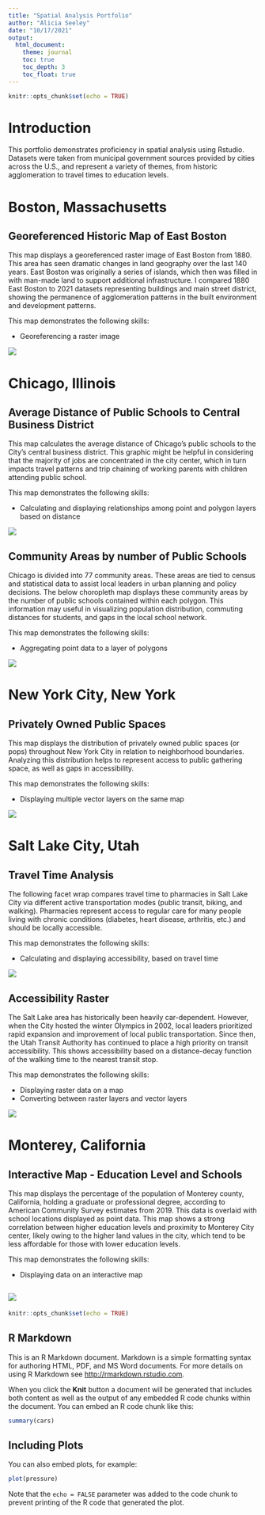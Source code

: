```yaml
---
title: "Spatial Analysis Portfolio"
author: "Alicia Seeley"
date: "10/17/2021"
output:
  html_document:
    theme: journal
    toc: true
    toc_depth: 3
    toc_float: true
---
```




```r
knitr::opts_chunk$set(echo = TRUE)
```

# Introduction

This portfolio demonstrates proficiency in spatial analysis using Rstudio. Datasets were taken from municipal government sources provided by cities across the U.S., and represent a variety of themes, from historic agglomeration to travel times to education levels.

# Boston, Massachusetts

## Georeferenced Historic Map of East Boston

This map displays a georeferenced raster image of East Boston from 1880. This area has seen dramatic changes in land geography over the last 140 years. East Boston was originally a series of islands, which then was filled in with man-made land to support additional infrastructure. I compared 1880 East Boston to 2021 datasets representing buildings and main street district, showing the permanence of agglomeration patterns in the built environment and development patterns.

This map demonstrates the following skills: 

* Georeferencing a raster image

[![](thumbnails/Historic_EB.png)](fullsize/Historic_EB.pdf){target="_blank"}

# Chicago, Illinois

## Average Distance of Public Schools to Central Business District

This map calculates the average distance of Chicago's public schools to the City's central business district. This graphic might be helpful in considering that the majority of jobs are concentrated in the city center, which in turn impacts travel patterns and trip chaining of working parents with children attending public school.

This map demonstrates the following skills:

* Calculating and displaying relationships among point and polygon layers based on distance

[![](thumbnails/Chic_av_dist.png)](fullsize/Chic_av_dist.pdf){target="_blank"}

## Community Areas by number of Public Schools

Chicago is divided into 77 community areas. These areas are tied to census and statistical data to assist local leaders in urban planning and policy decisions. The below choropleth map displays these community areas by the number of public schools contained within each polygon. This information may useful in visualizing population distribution, commuting distances for students, and gaps in the local school network.

This map demonstrates the following skills:

* Aggregating point data to a layer of polygons

[![](thumbnails/Chic_pt2poly.png)](fullsize/Chic_pt2poly.pdf){target="_blank"}

# New York City, New York

## Privately Owned Public Spaces

This map displays the distribution of privately owned public spaces (or pops) throughout New York City in relation to neighborhood boundaries. Analyzing this distribution helps to represent access to public gathering space, as well as gaps in accessibility.

This map demonstrates the following skills:

* Displaying multiple vector layers on the same map

[![](thumbnails/NY_pops.png)](fullsize/NY_pops.pdf){target="_blank"}

# Salt Lake City, Utah

## Travel Time Analysis

The following facet wrap compares travel time to pharmacies in Salt Lake City via different active transportation modes (public transit, biking, and walking). Pharmacies represent access to regular care for many people living with chronic conditions (diabetes, heart disease, arthritis, etc.) and should be locally accessible.

This map demonstrates the following skills:

* Calculating and displaying accessibility, based on travel time

[![](thumbnails/SLC_tt.png)](fullsize/SLC_tt.pdf){target="_blank"}

## Accessibility Raster

The Salt Lake area has historically been heavily car-dependent. However, when the City hosted the winter Olympics in 2002, local leaders prioritized rapid expansion and improvement of local public transportation. Since then, the Utah Transit Authority has continued to place a high priority on transit accessibility. This shows accessibility based on a distance-decay function of the walking time to the nearest transit stop.

This map demonstrates the following skills:

* Displaying raster data on a map
* Converting between raster layers and vector layers

[![](thumbnails/SLC_Accessibility.png)](fullsize/SLC_Accessibility.pdf){target="_blank"}

# Monterey, California

## Interactive Map - Education Level and Schools

This map displays the percentage of the population of Monterey county, California, holding a graduate or professional degree, according to American Community Survey estimates from 2019. This data is overlaid with school locations displayed as point data. This map shows a strong correlation between higher education levels and proximity to Monterey City center, likely owing to the higher land values in the city, which tend to be less affordable for those with lower education levels.

This map demonstrates the following skills: 

* Displaying data on an interactive map

[![](thumbnails/Monterey_edu.png)](fullsize/Monterey.html){target="_blank"}
---

```r
knitr::opts_chunk$set(echo = TRUE)
```

## R Markdown

This is an R Markdown document. Markdown is a simple formatting syntax for authoring HTML, PDF, and MS Word documents. For more details on using R Markdown see <http://rmarkdown.rstudio.com>.

When you click the **Knit** button a document will be generated that includes both content as well as the output of any embedded R code chunks within the document. You can embed an R code chunk like this:

```r
summary(cars)
```

## Including Plots

You can also embed plots, for example:

```r
plot(pressure)
```

Note that the `echo = FALSE` parameter was added to the code chunk to prevent printing of the R code that generated the plot.
